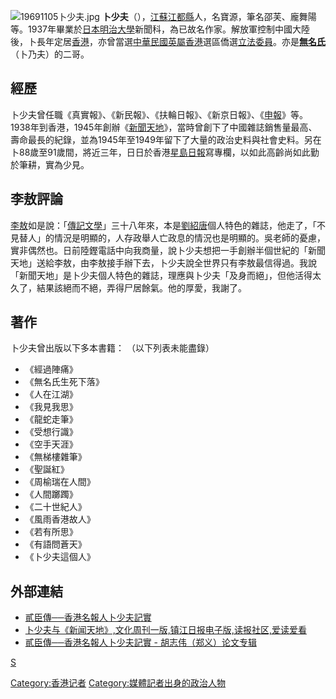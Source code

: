 [[File:19691105卜少夫.jpg|thumb]]
'''卜少夫'''（{{bd|1909年|6月21日|2000年|11月4日}}），[[江蘇|江蘇]][[江都縣|江都縣]]人，名寶源，筆名邵芙、龐舞陽等。1937年畢業於[[日本|日本]][[明治大學|明治大學]]新聞科，為已故名作家。解放軍控制中國大陸後，卜長年定居[[香港|香港]]，亦曾當選[[中華民國|中華民國]][[英屬香港|英屬香港]]選區僑選[[立法委員|立法委員]]。亦是'''[[卜寧|無名氏]]'''（卜乃夫）的二哥。

==經歷==
卜少夫曾任職《真實報》、《新民報》、《扶輪日報》、《新京日報》、《[[申報|申報]]》等。1938年到香港，1945年創辦《[[新聞天地_(雜誌)|新聞天地]]》，當時曾創下了中國雜誌銷售量最高、壽命最長的紀錄，並為1945年至1949年留下了大量的政治史料與社會史料。另在卜88歲至91歲間，將近三年，日日於香港[[星島日報|星島日報]]寫專欄，以如此高齡尚如此勤於筆耕，實為少見。

==李敖評論==
[[李敖|李敖]]如是說：「[[傳記文學_(雜誌)|傳記文學]]」三十八年來，本是[[劉紹唐|劉紹唐]]個人特色的雜誌，他走了，「不見替人」的情況是明顯的，人存政舉人亡政息的情況也是明顯的。吳老師的憂慮，實非偶然也。日前陸鏗電話中向我商量，說卜少夫想把一手創辦半個世紀的「新聞天地」送給李敖，由李敖接手辦下去，卜少夫說全世界只有李敖最信得過。我說「新聞天地」是卜少夫個人特色的雜誌，理應與卜少夫「及身而絕」，但他活得太久了，結果該絕而不絕，弄得尸居餘氣。他的厚愛，我謝了。

==著作==
卜少夫曾出版以下多本書籍：
（以下列表未能盡錄）
*《經過陣痛》
*《無名氏生死下落》
*《人在江湖》
*《我見我思》
*《龍蛇走筆》
*《受想行識》
*《空手天涯》
*《無梯樓雜筆》
*《聖誕紅》
*《周榆瑞在人間》
*《人間躑躅》
*《二十世紀人》
*《風雨香港故人》
*《若有所思》
*《有語問蒼天》
*《卜少夫這個人》

==外部連結==
*[https://web.archive.org/web/20111016131434/http://www.huanghuagang.org/hhgMagazine/issue07/big5/37.htm 貳臣傳──香港名報人卜少夫記實]
*[http://press.idoican.com.cn/detail/articles/2008091522511/ 卜少夫与《新闻天地》,文化周刊一版,镇江日报电子版,读报社区,爱读爱看]{{dead link|date=2017年11月 |bot=InternetArchiveBot |fix-attempted=yes }}
*[http://www.uocn.org/bbs/viewthread.php?tid=9449 貳臣傳──香港名報人卜少夫記實 - 胡志伟（郑义）论文专辑] {{Wayback|url=http://www.uocn.org/bbs/viewthread.php?tid=9449 |date=20190502053053 }}
{{authority control}}
{{TW-writer-stub}}
{{中華民國第一屆第三次增額立法委員}}
{{中華民國第一屆第四次增額立法委員}}
[[category:卜姓|S]]
[[Category:香港记者|Category:香港记者]]
[[Category:媒體記者出身的政治人物|Category:媒體記者出身的政治人物]]